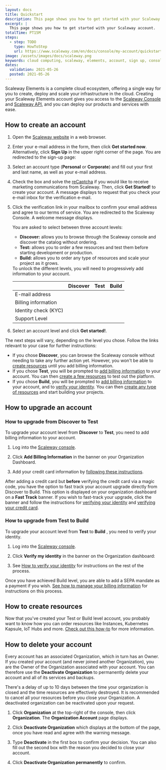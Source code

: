 ```yaml
---
layout: docs
title: Quickstart
description: This page shows you how to get started with your Scaleway account.
excerpt: |
  This page shows you how to get started with your Scaleway account.
totalTime: PT15M
steps:
  - step: TODO
    type: HowToStep
    url: https://www.scaleway.com/en/docs/console/my-account/quickstart
image: /assets/images/docs/scaleway.png
keywords: cloud computing, scaleway, elements, account, sign up, console, create account
dates:
  validation: 2021-05-26
  posted: 2021-05-26
---
```



Scaleway Elements is a complete cloud ecosystem, offering a single way for you to create, deploy and scale your infrastructure in the cloud. Creating your Scaleway Elements account gives you access to the [Scaleway Console](/console/my-account/concepts/#console) and [Scaleway API](https://developers.scaleway.com/en/), and you can deploy our products and services with ease.

## How to create an account

1. Open the [Scaleway website](https://www.scaleway.com/en/elements/) in a web browser.

2. Enter your e-mail address in the form, then click **Get started now**. Alternatively, click **Sign Up** in the upper right corner of the page. You are redirected to the sign-up page:

3. Select an account type (**Personal** or **Corporate**) and fill out your first and last name, as well as your e-mail address.

4. Check the box and solve the [reCaptcha](https://en.wikipedia.org/wiki/ReCAPTCHA) if you would like to receive marketing communications from Scaleway. Then, click **Get Started!** to create your account. A message displays to request that you check your e-mail inbox for the verification e-mail.

5. Click the verification link in your mailbox to confirm your email address and agree to our terms of service. You are redirected to the Scaleway Console. A welcome message displays.

    You are asked to select between three account levels:

    - **Discover:** allows you to browse through the Scaleway console and discover the catalog without ordering.
    - **Test:** allows you to order a few resources and test them before starting development or production.
    - **Build:** allows you to order any type of resources and scale your project as it grows.

    <Message type="note">
    To unlock the different levels, you will need to progressively add information to your account.
    </Message>

    |                      |         Discover         |           Test           |           Build          |
    |----------------------|:------------------------:|:------------------------:|:------------------------:|
    | E-mail address       | <Icon name="validate" /> | <Icon name="validate" /> | <Icon name="validate" /> |
    | Billing information  |                          | <Icon name="validate" /> | <Icon name="validate" /> |
    | Identity check (KYC) |                          |                          | <Icon name="validate" /> |
    | Support Level        |                          |                          |                          |

6. Select an account level and click **Get started!**.

The next steps will vary, depending on the level you chose. Follow the links relevant to your case for further instructions:

- If you chose **Discover**, you can browse the Scaleway console without needing to take any further action yet. However, you won't be able to [create resources](/console/my-project/how-to/add-resources-project/) until you add billing information.
- If you chose **Test**, you will be prompted to [add billing information](/console/my-account/how-to/manage-billing-information/) to your account. You can then [create a few resources](/console/my-project/how-to/add-resources-project/) to test out the platform.
- If you chose **Build**, you will be prompted to [add billing information](/console/my-account/how-to/manage-billing-information/) to your account, and to [verify your identity](/console/my-account/how-to/verify-identity/). You can then [create any type of resources](/console/my-project/how-to/add-resources-project/) and start building your projects.

## How to upgrade an account

### How to upgrade from Discover to Test

To upgrade your account level from **Discover** to **Test**, you need to add billing information to your account.

1. Log into the [Scaleway console](https://console.scaleway.com).

2. Click **Add Billing Information** in the banner on your Organization Dashboard.

3. Add your credit card information by [following these instructions](/console/my-account/how-to/manage-billing-information#how-to-add-a-credit-card).

<Message type="tip">

After adding a credit card but **before** verifying the credit card via a magic code, you have the option to fast track your account upgrade directly from Discover to Build. This option is displayed on your organization dashboard on a **Fast Track** banner. If you wish to fast-track your upgrade, click the banner and follow the instructions for [verifying your identity](/console/my-account/how-to/verify-identity) and [verifying your credit card](/console/my-account/how-to/manage-billing-information#how-to-add-a-credit-card).

</Message>

### How to upgrade from Test to Build

To upgrade your account level from **Test** to **Build** , you need to verify your identity.

1. Log into the [Scaleway console](https://console.scaleway.com).

2. Click **Verify my identity** in the banner on the Organization dashboard:

3. See [How to verify your identity](/console/my-account/how-to/verify-identity/) for instructions on the rest of the process.

<Message type="note">

Once you have achieved Build level, you are able to add a SEPA mandate as a payment if you wish. [See how to manage your billing information](/console/my-account/how-to/manage-billing-information/) for instructions on this process.

</Message>

## How to create resources

Now that you've created your Test or Build level account, you probably want to know how you can order resources like Instances, Kubernetes Kapsule, IoT Hubs and more. [Check out this how-to](/console/my-project/how-to/add-resources-project/) for more information.

## How to delete your account

Every account has an associated Organization, which in turn has an Owner. If you created your account (and never joined another Organization), you are the Owner of the Organization associated with your account. You can therefore use the **Deactivate Organization** to permanently delete your account and all of its services and backups.

<Message type="important">

  There's a delay of up to 10 days between the time your organization is closed and the time resources are effectively destroyed. It is recommended to cancel all your resources before you close your Organization. A deactivated organization can be reactivated upon your request.

</Message>

1. Click **Organization** at the top-right of the console, then click **Organization**. The **Organization Account** page displays.

2. Click **Deactivate Organization** which displays at the bottom of the page, once you have read and agree with the warning message.

3. Type **Deactivate** in the first box to confirm your decision. You can also fill out the second box with the reason you decided to close your account.

4. Click **Deactivate Organization permanently** to confirm.